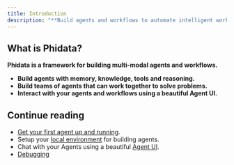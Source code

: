 ```yaml
---
title: Introduction
description: "**Build agents and workflows to automate intelligent work.**"
---
```


## What is Phidata?

**Phidata is a framework for building multi-modal agents and workflows.**

- **Build agents with memory, knowledge, tools and reasoning.**
- **Build teams of agents that can work together to solve problems.**
- **Interact with your agents and workflows using a beautiful Agent UI.**


## Continue reading

- [Get your first agent up and running](/first-agent).
- Setup your [local environment](/local-dev) for building agents.
- Chat with your Agents using a beautiful [Agent UI](/agent-ui).
- [Debugging](/debugging)

